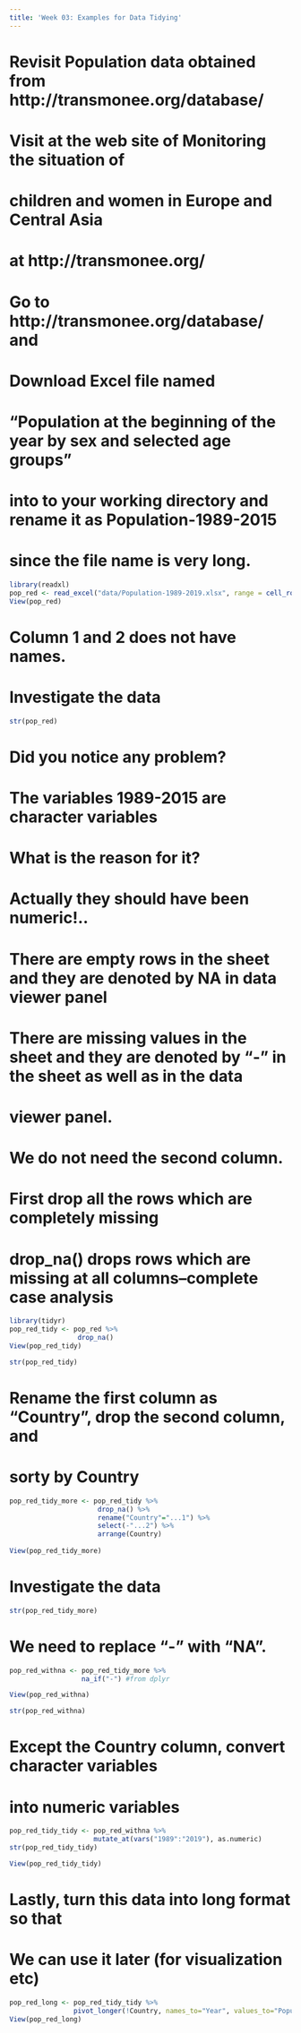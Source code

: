 ```yaml
---
title: 'Week 03: Examples for Data Tidying'
---
```



# Revisit Population data obtained from http://transmonee.org/database/

# Visit at the web site of Monitoring the situation of 
# children and women in Europe and Central Asia
# at http://transmonee.org/
# Go to http://transmonee.org/database/ and 
# Download Excel file named
# "Population at the beginning of the year by sex and selected age groups"
# into to your working directory and rename it as Population-1989-2015
# since the file name is very long.


```r
library(readxl)
pop_red <- read_excel("data/Population-1989-2019.xlsx", range = cell_rows(5:40))
View(pop_red)
```

# Column 1 and 2 does not have names.

# Investigate the data

```r
str(pop_red)
```

# Did you notice any problem?

# The variables 1989-2015 are character variables
# What is the reason for it? 
# Actually they should have been numeric!..

# There are empty rows in the sheet and they are denoted by NA in data viewer panel
# There are missing values in the sheet and they are denoted by "-" in the sheet as well as in the data
# viewer panel.
# We do not need the second column.

# First drop all the rows which are completely missing

# drop_na() drops rows which are missing at all columns--complete case analysis

```r
library(tidyr)
pop_red_tidy <- pop_red %>%
                 drop_na() 
View(pop_red_tidy)
```

```r
str(pop_red_tidy)
```


# Rename the first column as "Country", drop the second column, and
# sorty by Country


```r
pop_red_tidy_more <- pop_red_tidy %>%
                      drop_na() %>% 
                      rename("Country"="...1") %>%
                      select(-"...2") %>% 
                      arrange(Country) 
            
View(pop_red_tidy_more)
```


# Investigate the data

```r
str(pop_red_tidy_more)
```

# We need to replace "-" with "NA".

```r
pop_red_withna <- pop_red_tidy_more %>% 
                  na_if("-") #from dplyr

View(pop_red_withna)
```

```r
str(pop_red_withna)
```

# Except the Country column, convert character variables
# into numeric variables

```r
pop_red_tidy_tidy <- pop_red_withna %>% 
                     mutate_at(vars("1989":"2019"), as.numeric) 
str(pop_red_tidy_tidy)
``` 

```r

View(pop_red_tidy_tidy)                  
```                    


# Lastly, turn this data into long format so that
# We can use it later (for visualization etc)


```r
pop_red_long <- pop_red_tidy_tidy %>% 
                pivot_longer(!Country, names_to="Year", values_to="Population")
View(pop_red_long)
```

